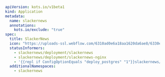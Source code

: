 ```yaml
apiVersion: kots.io/v1beta1
kind: Application
metadata:
  name: slackernews
  annotations:
    kots.io/exclude: "true"
spec:
  title: SlackerNews
  icon: "https://uploads-ssl.webflow.com/6310ad0e6a18aa1620da6ae8/6330e04f42bc6a7ba03b4725_snicon.png"
  statusInformers:
    - slackernews/deployment/slackernews
    - slackernews/deployment/slackernews-nginx
    - '{{repl if ConfigOptionEquals "deploy_postgres" "1"}}slackernews/statefulset/postgres{{repl end}}'
  additionalNamespaces:
    - slackernews
```